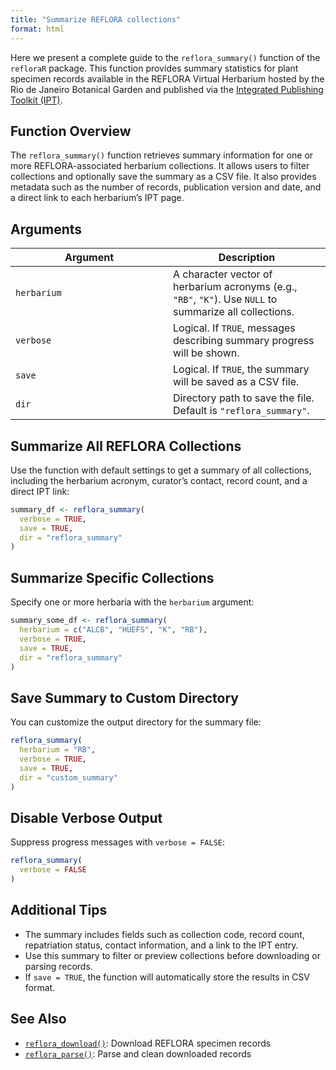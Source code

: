 ```yaml
---
title: "Summarize REFLORA collections"
format: html
---
```


Here we present a complete guide to the `reflora_summary()` function of the `refloraR` package. This function provides summary statistics for plant specimen records available in the REFLORA Virtual Herbarium hosted by the Rio de Janeiro Botanical Garden and published via the [Integrated Publishing Toolkit (IPT)](https://ipt.jbrj.gov.br/reflora).

## Function Overview

The `reflora_summary()` function retrieves summary information for one or more REFLORA-associated herbarium collections. It allows users to filter collections and optionally save the summary as a CSV file. It also provides metadata such as the number of records, publication version and date, and a direct link to each herbarium's IPT page.

## Arguments

| Argument    | Description |
|-------------|-------------|
| `herbarium` | A character vector of herbarium acronyms (e.g., `"RB"`, `"K"`). Use `NULL` to summarize all collections. |
| `verbose`   | Logical. If `TRUE`, messages describing summary progress will be shown. |
| `save`      | Logical. If `TRUE`, the summary will be saved as a CSV file. |
| `dir`       | Directory path to save the file. Default is `"reflora_summary"`. |

## Summarize All REFLORA Collections

Use the function with default settings to get a summary of all collections, including the herbarium acronym, curator's contact, record count, and a direct IPT link:

```r
summary_df <- reflora_summary(
  verbose = TRUE,
  save = TRUE,
  dir = "reflora_summary"
)
```

## Summarize Specific Collections

Specify one or more herbaria with the `herbarium` argument:

```r
summary_some_df <- reflora_summary(
  herbarium = c("ALCB", "HUEFS", "K", "RB"),
  verbose = TRUE,
  save = TRUE,
  dir = "reflora_summary"
)
```

## Save Summary to Custom Directory

You can customize the output directory for the summary file:

```r
reflora_summary(
  herbarium = "RB",
  verbose = TRUE,
  save = TRUE,
  dir = "custom_summary"
)
```

## Disable Verbose Output

Suppress progress messages with `verbose = FALSE`:

```r
reflora_summary(
  verbose = FALSE
)
```

## Additional Tips

- The summary includes fields such as collection code, record count, repatriation status, contact information, and a link to the IPT entry.
- Use this summary to filter or preview collections before downloading or parsing records.
- If `save = TRUE`, the function will automatically store the results in CSV format.

## See Also

- [`reflora_download()`](/articles/download_reflora_collections.qmd): Download REFLORA specimen records
- [`reflora_parse()`](/articles/parse_reflora_dwca.qmd): Parse and clean downloaded records
